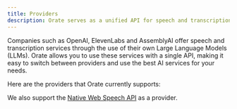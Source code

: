```yaml
---
title: Providers
description: Orate serves as a unified API for speech and transcription services.
---
```


Companies such as OpenAI, ElevenLabs and AssemblyAI offer speech and transcription services through the use of their own Large Language Models (LLMs). Orate allows you to use these services with a single API, making it easy to switch between providers and use the best AI services for your needs.

Here are the providers that Orate currently supports:

<div className="grid sm:grid-cols-2 gap-4">
  <ProviderCard id="openai" provider="OpenAI" supports={['speech', 'transcription']} />
  <ProviderCard id="elevenlabs" provider="ElevenLabs" supports={['speech']} />
  <ProviderCard id="assembly" provider="AssemblyAI" supports={['transcription']} />
  <ProviderCard id="google" provider="Google" supports={['speech', 'transcription']} />
  <ProviderCard id="ibm" provider="IBM Watson" supports={['speech', 'transcription']} />
  <ProviderCard id="azure" provider="Microsoft Azure" supports={['speech', 'transcription']} />
  <ProviderCard id="gladia" provider="Gladia" supports={['transcription']} />
  <ProviderCard id="rev" provider="Rev" supports={['transcription']} />
  <ProviderCard id="murf" provider="Murf" supports={['speech']} />
  <ProviderCard id="deepgram" provider="Deepgram" supports={['speech', 'transcription']} />
</div>

We also support the [Native Web Speech API](/docs/native) as a provider.
